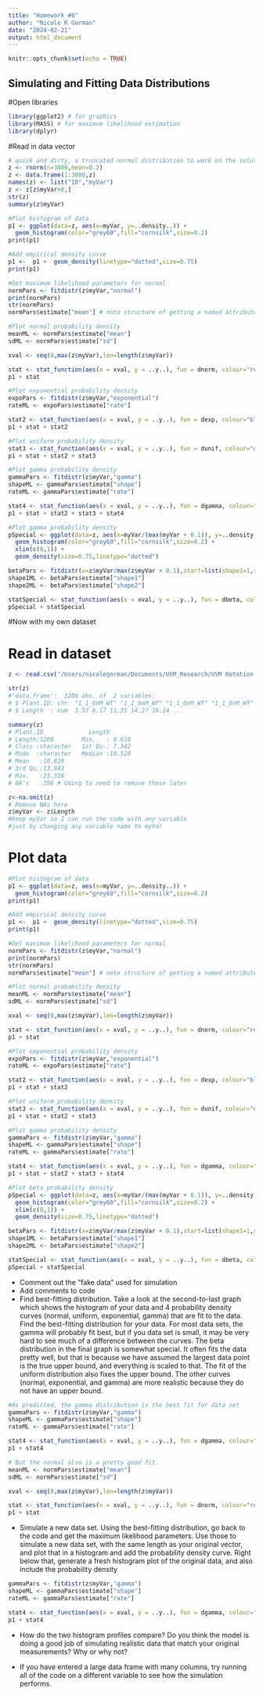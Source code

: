 ```yaml
---
title: "Homework #6"
author: "Nicole R Gorman"
date: "2024-02-21"
output: html_document
---
```


```r
knitr::opts_chunk$set(echo = TRUE)
```

## **Simulating and Fitting Data Distributions**

#Open libraries
```r
library(ggplot2) # for graphics
library(MASS) # for maximum likelihood estimation
library(dplyr)
```

#Read in data vector

```r
# quick and dirty, a truncated normal distribution to work on the solution set
z <- rnorm(n=3000,mean=0.2)
z <- data.frame(1:3000,z)
names(z) <- list("ID","myVar")
z <- z[z$myVar>0,]
str(z)
summary(z$myVar)

#Plot histogram of data
p1 <- ggplot(data=z, aes(x=myVar, y=..density..)) +
  geom_histogram(color="grey60",fill="cornsilk",size=0.2) 
print(p1)

#Add empirical density curve
p1 <-  p1 +  geom_density(linetype="dotted",size=0.75)
print(p1)

#Get maximum likelihood parameters for normal
normPars <- fitdistr(z$myVar,"normal")
print(normPars)
str(normPars)
normPars$estimate["mean"] # note structure of getting a named attribute

#Plot normal probability density
meanML <- normPars$estimate["mean"]
sdML <- normPars$estimate["sd"]

xval <- seq(0,max(z$myVar),len=length(z$myVar))

stat <- stat_function(aes(x = xval, y = ..y..), fun = dnorm, colour="red", n = length(z$myVar), args = list(mean = meanML, sd = sdML))
p1 + stat

#Plot exponential probability density
expoPars <- fitdistr(z$myVar,"exponential")
rateML <- expoPars$estimate["rate"]

stat2 <- stat_function(aes(x = xval, y = ..y..), fun = dexp, colour="blue", n = length(z$myVar), args = list(rate=rateML))
p1 + stat + stat2

#Plot uniform probability density
stat3 <- stat_function(aes(x = xval, y = ..y..), fun = dunif, colour="darkgreen", n = length(z$myVar), args = list(min=min(z$myVar), max=max(z$myVar)))
p1 + stat + stat2 + stat3

#Plot gamma probability density
gammaPars <- fitdistr(z$myVar,"gamma")
shapeML <- gammaPars$estimate["shape"]
rateML <- gammaPars$estimate["rate"]

stat4 <- stat_function(aes(x = xval, y = ..y..), fun = dgamma, colour="brown", n = length(z$myVar), args = list(shape=shapeML, rate=rateML))
p1 + stat + stat2 + stat3 + stat4

#Plot gamma probability density
pSpecial <- ggplot(data=z, aes(x=myVar/(max(myVar + 0.1)), y=..density..)) +
  geom_histogram(color="grey60",fill="cornsilk",size=0.2) + 
  xlim(c(0,1)) +
  geom_density(size=0.75,linetype="dotted")

betaPars <- fitdistr(x=z$myVar/max(z$myVar + 0.1),start=list(shape1=1,shape2=2),"beta")
shape1ML <- betaPars$estimate["shape1"]
shape2ML <- betaPars$estimate["shape2"]

statSpecial <- stat_function(aes(x = xval, y = ..y..), fun = dbeta, colour="orchid", n = length(z$myVar), args = list(shape1=shape1ML,shape2=shape2ML))
pSpecial + statSpecial

```

#Now with my own dataset

# Read in dataset

```r
z <- read.csv("/Users/nicolegorman/Documents/UVM_Research/UVM Rotation Project/ACC Trials/CBIO_ACCTrials.csv",header=TRUE,sep=",")

str(z)
#'data.frame':	1200 obs. of  2 variables:
# $ Plant.ID: chr  "1_1_0nM_WT" "1_1_0nM_WT" "1_1_0nM_WT" "1_1_0nM_WT" 
# $ Length  : num  3.57 8.17 11.35 14.27 16.14 ...

summary(z)
# Plant.ID             Length      
# Length:1200        Min.   : 0.610  
# Class :character   1st Qu.: 7.342  
# Mode  :character   Median :10.520  
# Mean   :10.829  
# 3rd Qu.:13.943  
# Max.   :23.310  
# NA's   :196 # Going to need to remove these later     

z<-na.omit(z)
# Remove NAs here
z$myVar <- z$Length
#Keep myVar so I can run the code with any variable  
#just by changing any variable name to myVar
```

# Plot data

```r
#Plot histogram of data
p1 <- ggplot(data=z, aes(x=myVar, y=..density..)) +
  geom_histogram(color="grey60",fill="cornsilk",size=0.2) 
print(p1)

#Add empirical density curve
p1 <-  p1 +  geom_density(linetype="dotted",size=0.75)
print(p1)

#Get maximum likelihood parameters for normal
normPars <- fitdistr(z$myVar,"normal")
print(normPars)
str(normPars)
normPars$estimate["mean"] # note structure of getting a named attribute

#Plot normal probability density
meanML <- normPars$estimate["mean"]
sdML <- normPars$estimate["sd"]

xval <- seq(0,max(z$myVar),len=length(z$myVar))

stat <- stat_function(aes(x = xval, y = ..y..), fun = dnorm, colour="red", n = length(z$myVar), args = list(mean = meanML, sd = sdML))
p1 + stat

#Plot exponential probability density
expoPars <- fitdistr(z$myVar,"exponential")
rateML <- expoPars$estimate["rate"]

stat2 <- stat_function(aes(x = xval, y = ..y..), fun = dexp, colour="blue", n = length(z$myVar), args = list(rate=rateML))
p1 + stat + stat2

#Plot uniform probability density
stat3 <- stat_function(aes(x = xval, y = ..y..), fun = dunif, colour="darkgreen", n = length(z$myVar), args = list(min=min(z$myVar), max=max(z$myVar)))
p1 + stat + stat2 + stat3

#Plot gamma probability density
gammaPars <- fitdistr(z$myVar,"gamma")
shapeML <- gammaPars$estimate["shape"]
rateML <- gammaPars$estimate["rate"]

stat4 <- stat_function(aes(x = xval, y = ..y..), fun = dgamma, colour="brown", n = length(z$myVar), args = list(shape=shapeML, rate=rateML))
p1 + stat + stat2 + stat3 + stat4

#Plot beta probability density
pSpecial <- ggplot(data=z, aes(x=myVar/(max(myVar + 0.1)), y=..density..)) +
  geom_histogram(color="grey60",fill="cornsilk",size=0.2) + 
  xlim(c(0,1)) +
  geom_density(size=0.75,linetype="dotted")

betaPars <- fitdistr(x=z$myVar/max(z$myVar + 0.1),start=list(shape1=1,shape2=2),"beta")
shape1ML <- betaPars$estimate["shape1"]
shape2ML <- betaPars$estimate["shape2"]

statSpecial <- stat_function(aes(x = xval, y = ..y..), fun = dbeta, colour="orchid", n = length(z$myVar), args = list(shape1=shape1ML,shape2=shape2ML))
pSpecial + statSpecial
```

* Comment out the “fake data” used for simulation
* Add comments to code
* Find best-fitting distribution. Take a look at the second-to-last graph which shows the histogram of your data and 4 probability density curves (normal, uniform, exponential, gamma) that are fit to the data. Find the best-fitting distribution for your data. For most data sets, the gamma will probably fit best, but if you data set is small, it may be very hard to see much of a difference between the curves. The beta distribution in the final graph is somewhat special. It often fits the data pretty well, but that is because we have assumed the largest data point is the true upper bound, and everything is scaled to that. The fit of the uniform distribution also fixes the upper bound. The other curves (normal, exponential, and gamma) are more realistic because they do not have an upper bound. 

```r
#As predicted, the gamma distribution is the best fit for data set
gammaPars <- fitdistr(z$myVar,"gamma")
shapeML <- gammaPars$estimate["shape"]
rateML <- gammaPars$estimate["rate"]

stat4 <- stat_function(aes(x = xval, y = ..y..), fun = dgamma, colour="brown", n = length(z$myVar), args = list(shape=shapeML, rate=rateML))
p1 + stat4

# But the normal also is a pretty good fit. 
meanML <- normPars$estimate["mean"]
sdML <- normPars$estimate["sd"]

xval <- seq(0,max(z$myVar),len=length(z$myVar))

stat <- stat_function(aes(x = xval, y = ..y..), fun = dnorm, colour="red", n = length(z$myVar), args = list(mean = meanML, sd = sdML))
p1 + stat

```

* Simulate a new data set. Using the best-fitting distribution, go back to the code and get the maximum likelihood parameters. Use those to simulate a new data set, with the same length as your original vector, and plot that in a histogram and add the probability density curve. Right below that, generate a fresh histogram plot of the original data, and also include the probability density 

```r
gammaPars <- fitdistr(z$myVar,"gamma")
shapeML <- gammaPars$estimate["shape"]
rateML <- gammaPars$estimate["rate"]

stat4 <- stat_function(aes(x = xval, y = ..y..), fun = dgamma, colour="brown", n = length(z$myVar), args = list(shape=shapeML, rate=rateML))
p1 + stat4
```

* How do the two histogram profiles compare? Do you think the model is doing a good job of simulating realistic data that match your original measurements? Why or why not?

* If you have entered a large data frame with many columns, try running all of the code on a different variable to see how the simulation performs.





